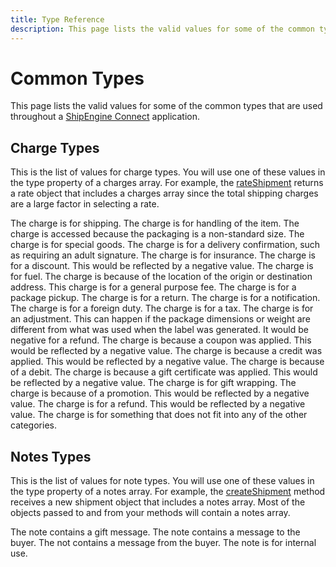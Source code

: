 ```yaml
---
title: Type Reference
description: This page lists the valid values for some of the common types.
---
```



Common Types
==========================
This page lists the valid values for some of the common types that are used throughout a [ShipEngine Connect](./../../index.mdx) application.

Charge Types
-----------------------------------
This is the list of values for charge types. You will use one of these values in the type property of a charges array. For example, the [rateShipment](./methods/rate-shipment.mdx) returns a rate object that includes
a charges array since the total shipping charges are a large factor in selecting a rate.


<Reference>

  <Field name="shipping">
    <Description>
      The charge is for shipping.
    </Description>
  </Field>

  <Field name="handling">
    <Description>
      The charge is for handling of the item.
    </Description>
  </Field>

  <Field name="oversize">
    <Description>
      The charge is accessed because the packaging is a non-standard size.
    </Description>
  </Field>

  <Field name="special_goods">
    <Description>
      The charge is for special goods.
    </Description>
  </Field>

  <Field name="delivery_confirmation">
    <Description>
      The charge is for a delivery confirmation, such as requiring an adult signature.
    </Description>
  </Field>

  <Field name="insurance">
    <Description>
      The charge is for insurance.
    </Description>
  </Field>

  <Field name="discount">
    <Description>
      The charge is for a discount. This would be reflected by a negative value.
    </Description>
  </Field>

  <Field name="fuel">
    <Description>
      The charge is for fuel.
    </Description>
  </Field>

  <Field name="location_fee">
    <Description>
      The charge is because of the location of the origin or destination address.
    </Description>
  </Field>

  <Field name="fee">
    <Description>
      This charge is for a general purpose fee.
    </Description>
  </Field>

  <Field name="pickup">
    <Description>
      The charge is for a package pickup.
    </Description>
  </Field>

  <Field name="return">
    <Description>
      The charge is for a return.
    </Description>
  </Field>

  <Field name="notification">
    <Description>
      The charge is for a notification.
    </Description>
  </Field>

  <Field name="duty">
    <Description>
      The charge is for a foreign duty.
    </Description>
  </Field>

  <Field name="tax">
    <Description>
      The charge is for a tax.
    </Description>
  </Field>

  <Field name="adjustment">
    <Description>
      The charge is for an adjustment. This can happen if the package dimensions or weight are different from what was used when the label was generated. It would be negative for a refund.
    </Description>
  </Field>

  <Field name="coupon">
    <Description>
      The charge is because a coupon was applied. This would be reflected by a negative value.
    </Description>
  </Field>

  <Field name="credit">
    <Description>
      The charge is because a credit was applied. This would be reflected by a negative value.
    </Description>
  </Field>

  <Field name="debit">
    <Description>
      The charge is because of a debit.
    </Description>
  </Field>

  <Field name="gift_certificate">
    <Description>
      The charge is because a gift certificate was applied. This would be reflected by a negative value.
    </Description>
  </Field>

  <Field name="gift_wrapping">
    <Description>
      The charge is for gift wrapping.
    </Description>
  </Field>

  <Field name="promotion">
    <Description>
      The charge is because of a promotion. This would be reflected by a negative value.
    </Description>
  </Field>

  <Field name="refund">
    <Description>
      The charge is for a refund. This would be reflected by a negative value.
    </Description>
  </Field>

  <Field name="uncategorized">
    <Description>
      The charge is for something that does not fit into any of the other categories.
    </Description>
  </Field>

</Reference>


Notes Types
------------------------------------------
This is the list of values for note types. You will use one of these values in the type property of a notes array. For example, the [createShipment](./methods/create-shipment.mdx) method receives a new shipment object that includes
a notes array. Most of the objects passed to and from your methods will contain a notes array.



<Reference>

  <Field name="gift_message">
    <Description>
      The note contains a gift message.
    </Description>
  </Field>

  <Field name="message_to_buyer">
    <Description>
      The note contains a message to the buyer.
    </Description>
  </Field>

  <Field name="message_from_buyer">
    <Description>
      The not contains a message from the buyer.
    </Description>
  </Field>

  <Field name="internal">
    <Description>
      The note is for internal use.
    </Description>
  </Field>

</Reference>

